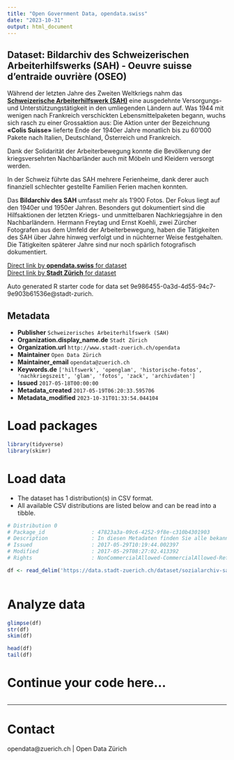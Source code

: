 ```yaml
---
title: "Open Government Data, opendata.swiss"
date: "2023-10-31"
output: html_document
---
```


## Dataset: Bildarchiv des Schweizerischen Arbeiterhilfswerks (SAH) - Oeuvre suisse d'entraide ouvrière (OSEO)

Während der letzten Jahre des Zweiten Weltkriegs nahm das [**Schweizerische Arbeiterhilfswerk (SAH)**](http://www.sah-schweiz.ch/) eine ausgedehnte Versorgungs- und Unterstützungstätigkeit in den umliegenden Ländern auf. Was 1944 mit wenigen nach Frankreich verschickten Lebensmittelpaketen begann, wuchs sich rasch zu einer Grossaktion aus: Die Aktion unter der Bezeichnung **«Colis Suisse»** lieferte Ende der 1940er Jahre monatlich bis zu 60'000 Pakete nach Italien, Deutschland, Österreich und Frankreich. 

Dank der Solidarität der Arbeiterbewegung konnte die Bevölkerung der kriegsversehrten Nachbarländer auch mit Möbeln und Kleidern versorgt werden. 

In der Schweiz führte das SAH mehrere Ferienheime, dank derer auch finanziell schlechter gestellte Familien Ferien machen konnten. 

Das **Bildarchiv des SAH** umfasst mehr als 1'900 Fotos. Der Fokus liegt auf den 1940er und 1950er Jahren. Besonders gut dokumentiert sind die Hilfsaktionen der letzten Kriegs- und unmittelbaren Nachkriegsjahre in den Nachbarländern. Hermann Freytag und Ernst Koehli, zwei Zürcher Fotografen aus dem Umfeld der Arbeiterbewegung, haben die Tätigkeiten des SAH über Jahre hinweg verfolgt und in nüchterner Weise festgehalten. Die Tätigkeiten späterer Jahre sind nur noch spärlich fotografisch dokumentiert.

[Direct link by **opendata.swiss** for dataset](https://opendata.swiss/de/dataset/bildarchiv-des-schweizerischen-arbeiterhilfswerks-sah-oeuvre-suisse-dentraide-ouvriere-oseo)<br>
[Direct link by **Stadt Zürich** for dataset](https://data.stadt-zuerich.ch/dataset/sozialarchiv-sah)

Auto generated R starter code for data set 9e986455-0a3d-4d55-94c7-9e903b61536e@stadt-zurich.

## Metadata

- **Publisher** `Schweizerisches Arbeiterhilfswerk (SAH)`
- **Organization.display_name.de** `Stadt Zürich`
- **Organization.url** `http://www.stadt-zuerich.ch/opendata`
- **Maintainer** `Open Data Zürich`
- **Maintainer_email** `opendata@zuerich.ch`
- **Keywords.de** `['hilfswerk', 'openglam', 'historische-fotos', 'nachkriegszeit', 'glam', 'fotos', 'zack', 'archivdaten']`
- **Issued** `2017-05-18T00:00:00`
- **Metadata_created** `2017-05-19T06:20:33.595706`
- **Metadata_modified** `2023-10-31T01:33:54.044104`


# Load packages

```r

library(tidyverse)
library(skimr)

```

# Load data

-   The dataset has 1 distribution(s) in CSV format.
-   All available CSV distributions are listed below and can be read into a tibble.

```r

# Distribution 0
# Package_id               : 47823a3a-09c6-4252-9f8e-c310b4301903
# Description              : In diesen Metadaten finden Sie alle bekannten Informationen zu den einzelnen Fotografien. Sie beinhalten Informationen zum Zeitpunkt, zum Ort und zum Titel jeder Fotografie.
# Issued                   : 2017-05-29T10:19:44.002397
# Modified                 : 2017-05-29T08:27:02.413392
# Rights                   : NonCommercialAllowed-CommercialAllowed-ReferenceRequired

df <- read_delim('https://data.stadt-zuerich.ch/dataset/sozialarchiv-sah/download/Metadaten_Fotografien_Sammlung_F_2025.csv')



```

# Analyze data

```r

glimpse(df)
str(df)
skim(df)

head(df)
tail(df)

```

# Continue your code here...

```r

```

------------------------------------------------------------------------

# Contact

opendata@zuerich.ch | Open Data Zürich
